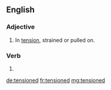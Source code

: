 ==English==

===Adjective===
{{en-adj}}

# In [[tension]], strained or pulled on.

===Verb===
{{head|en|verb form}}

# {{en-past of|tension}}

[[de:tensioned]]
[[fr:tensioned]]
[[mg:tensioned]]